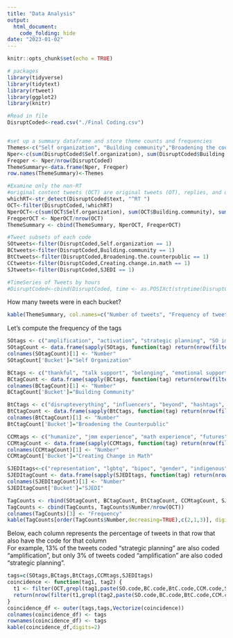 ```yaml
---
title: "Data Analysis"
output: 
  html_document:
    code_folding: hide
date: "2023-01-02"
---
```


```r
knitr::opts_chunk$set(echo = TRUE)
```

```r
# packages
library(tidyverse) 
library(tidytext) 
library(rtweet)
library(ggplot2)
library(knitr)

#Read in file
DisruptCoded<-read.csv("./Final Coding.csv")


#set up a summary dataframe and store theme counts and frequencies
Themes<-c("Self organization", "Building community","Broadening the counterpublic", "Creating change in math", "SJEDI")
Nper<-c(sum(DisruptCoded$Self.organization), sum(DisruptCoded$Building.community), sum(DisruptCoded$Broadening.the.counterpublic), sum(DisruptCoded$Creating.change.in.math), sum(DisruptCoded$SJEDI))
Freqper <- Nper/nrow(DisruptCoded)
ThemeSummary<-data.frame(Nper, Freqper)
row.names(ThemeSummary)<-Themes

#Examine only the non-RT
#original content tweets (OCT) are original tweets (OT), replies, and quote tweets (QT) 
whichRT<-str_detect(DisruptCoded$text, "^RT ")
OCT<-filter(DisruptCoded,!whichRT)
NperOCT<-c(sum(OCT$Self.organization), sum(OCT$Building.community), sum(OCT$Broadening.the.counterpublic), sum(OCT$Creating.change.in.math), sum(OCT$SJEDI))
FreqperOCT <- NperOCT/nrow(OCT)
ThemeSummary <- cbind(ThemeSummary, NperOCT, FreqperOCT)
```
```r
#Tweet subsets of each code
SOtweets<-filter(DisruptCoded,Self.organization == 1)
BCtweets<-filter(DisruptCoded,Building.community == 1)
BtCtweets<-filter(DisruptCoded,Broadening.the.counterpublic == 1)
CCtweets<-filter(DisruptCoded,Creating.change.in.math == 1)
SJtweets<-filter(DisruptCoded,SJEDI == 1)

#TimeSeries of Tweets by hours
#DisruptCoded<-cbind(DisruptCoded, time <- as.POSIXct(strptime(DisruptCoded$created_at, "%a, %d %b %Y %H:%M:%S %z", tz = "GMT")))
```

How many tweets were in each bucket?
```r
kable(ThemeSummary, col.names=c("Number of tweets", "Frequency of tweets", "Number of original tweets", "Frequency of original tweets"),digits=c(0,2,0,2,0))
```



Let's compute the frequency of the tags
```r
SOtags <- c("amplification", "activation", "strategic planning", "SO impact", "troll")
SOtagCount <- data.frame(sapply(SOtags, function(tag) return(nrow(filter(OCT,grepl(tag,SO.code))))))
colnames(SOtagCount)[1] <- "Number"
SOtagCount['Bucket']="Self Organization"

BCtags <- c("thankful", "talk support", "belonging", "emotional support", "expertise support", "conversation", "celebration", "BC impact")
BCtagCount <- data.frame(sapply(BCtags, function(tag) return(nrow(filter(OCT,grepl(tag,BC.code))))))
colnames(BCtagCount)[1] <- "Number"
BCtagCount['Bucket']="Building Community"

BtCtags <- c("disrupteverything", "influencers", "beyond", "hashtags", "virtual participation")
BtCtagCount <- data.frame(sapply(BtCtags, function(tag) return(nrow(filter(OCT,grepl(tag,BtC.code))))))
colnames(BtCtagCount)[1] <- "Number"
BtCtagCount['Bucket']="Broadening the Counterpublic"

CCMtags <- c("humanize", "jmm experience", "math experience", "futures", "math practice", "current events", "allyship in math", "CC impact")
CCMtagCount <- data.frame(sapply(CCMtags, function(tag) return(nrow(filter(OCT,grepl(tag,CCM.code))))))
colnames(CCMtagCount)[1] <- "Number"
CCMtagCount['Bucket']="Creating Change in Math"

SJEDItags<-c("representation", "lgbtq", "bipoc", "gender", "indigenous", "power", "advocacy", "learning", "economic", "SJEDI impact")
SJEDItagCount <- data.frame(sapply(SJEDItags, function(tag) return(nrow(filter(OCT,grepl(tag,SJEDI.code))))))
colnames(SJEDItagCount)[1] <- "Number"
SJEDItagCount['Bucket']="SJEDI"

TagCounts <- rbind(SOtagCount, BCtagCount, BtCtagCount, CCMtagCount, SJEDItagCount)
TagCounts <- cbind(TagCounts, TagCounts$Number/nrow(OCT))
colnames(TagCounts)[3] <- "Frequency"
kable(TagCounts[order(TagCounts$Number,decreasing=TRUE),c(2,1,3)], digits=c(0,0,2))
```

Below, each column represents the percentage of tweets in that row  that also have the code for that column  
For example, 13% of the tweets coded "strategic planning" are also coded "amplification", but only 3% of tweets coded "amplification" are also coded "strategic planning". 

```r
tags=c(SOtags,BCtags,BtCtags,CCMtags,SJEDItags)
coincidence <- function(tag1, tag2) {
  t1 <- filter(OCT,grepl(tag1,paste(SO.code,BC.code,BtC.code,CCM.code,SJEDI.code)))
  return(nrow(filter(t1,grepl(tag2,paste(SO.code,BC.code,BtC.code,CCM.code,SJEDI.code))))/nrow(t1))
}
coincidence_df <- outer(tags,tags,Vectorize(coincidence))
colnames(coincidence_df) <- tags
rownames(coincidence_df) <- tags
kable(coincidence_df,digits=2)
```

